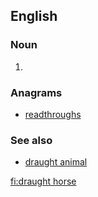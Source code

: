 ==English==

===Noun===
{{en-noun|head=[[draught]] [[horse]]}}

# {{stadard spelling of|draft horse|lang=en|from=British spelling}}

===Anagrams===
* [[readthroughs#English|readthroughs]]

===See also===
* [[draught animal]]

[[fi:draught horse]]